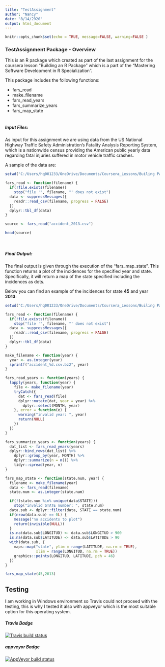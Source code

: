 ```yaml
---
title: "TestAssignment"
author: "Nancy"
date: "8/14/2020"
output: html_document
---
```


```r
knitr::opts_chunk$set(echo = TRUE, message=FALSE, warning=FALSE )
```

### TestAssignment Package - Overview

This is an R package which created as part of the last assignment for the coursera lesson "Building an R Package" which is a part of the "Mastering Software Development in R Specialization". 

This package includes the following functions:

+ fars_read
+ make_filename
+ fars_read_years
+ fars_summarize_years
+ fars_map_state
\
\

##### **Input Files**: 

As input for this assignment we are using data from the US National Highway Traffic Safety Administration's Fatality Analysis Reporting System, which is a nationwide census providing the American public yearly data regarding fatal injuries suffered in motor vehicle traffic crashes. 

A sample of the data are:

```r

setwd("C:/Users/hq001233/OneDrive/Documents/Coursera_Lessons/Builing Packages/_e1adac2a5f05192dc8780f3944feec13_fars_data/data")

fars_read <- function(filename) {
  if(!file.exists(filename))
    stop("file '", filename, "' does not exist")
  data <- suppressMessages({
    readr::read_csv(filename, progress = FALSE)
  })
  dplyr::tbl_df(data)
}

source <- fars_read("accident_2013.csv")

head(source)

```
\

##### **Final Output**: 

The final output is given through the execution of the "fars_map_state". This function returns a plot of the incidences for the specified year and state. Specifically, it will return a map of the state specified including the incidences as dots.

Below you can find an example of the incidences for state **45** and year **2013**:

```r

setwd("C:/Users/hq001233/OneDrive/Documents/Coursera_Lessons/Builing Packages/_e1adac2a5f05192dc8780f3944feec13_fars_data/data")

fars_read <- function(filename) {
  if(!file.exists(filename))
    stop("file '", filename, "' does not exist")
  data <- suppressMessages({
    readr::read_csv(filename, progress = FALSE)
  })
  dplyr::tbl_df(data)
}

make_filename <- function(year) {
  year <- as.integer(year)
  sprintf("accident_%d.csv.bz2", year)
}

fars_read_years <- function(years) {
  lapply(years, function(year) {
    file <- make_filename(year)
    tryCatch({
      dat <- fars_read(file)
      dplyr::mutate(dat, year = year) %>%
        dplyr::select(MONTH, year)
    }, error = function(e) {
      warning("invalid year: ", year)
      return(NULL)
    })
  })
}

fars_summarize_years <- function(years) {
  dat_list <- fars_read_years(years)
  dplyr::bind_rows(dat_list) %>%
    dplyr::group_by(year, MONTH) %>%
    dplyr::summarize(n = n()) %>%
    tidyr::spread(year, n)
}

fars_map_state <- function(state.num, year) {
  filename <- make_filename(year)
  data <- fars_read(filename)
  state.num <- as.integer(state.num)

  if(!(state.num %in% unique(data$STATE)))
    stop("invalid STATE number: ", state.num)
  data.sub <- dplyr::filter(data, STATE == state.num)
  if(nrow(data.sub) == 0L) {
    message("no accidents to plot")
    return(invisible(NULL))
  }
  is.na(data.sub$LONGITUD) <- data.sub$LONGITUD > 900
  is.na(data.sub$LATITUDE) <- data.sub$LATITUDE > 90
  with(data.sub, {
    maps::map("state", ylim = range(LATITUDE, na.rm = TRUE),
              xlim = range(LONGITUD, na.rm = TRUE))
    graphics::points(LONGITUD, LATITUDE, pch = 46)
  })
}

fars_map_state(45,2013)


```


## Testing 

I am working in Windows environment so Travis could not proceed with the testing, this is why I tested it also with appveyor which is the most suitable option for this operating system. 


##### Travis Badge

<!-- badges: start -->
[![Travis build status](https://travis-ci.com/a-antonopoulou/TestAssignment.svg?branch=master)](https://travis-ci.org/github/a-antonopoulou/TestAssignment/builds/718049257)
<!-- badges: end -->



##### appveyor Badge

 <!-- badges: start -->
  [![AppVeyor build status](https://ci.appveyor.com/api/projects/status/github/a-antonopoulou/TestAssignment?branch=master&svg=true)](https://ci.appveyor.com/project/a-antonopoulou/TestAssignment)
  <!-- badges: end -->
  
